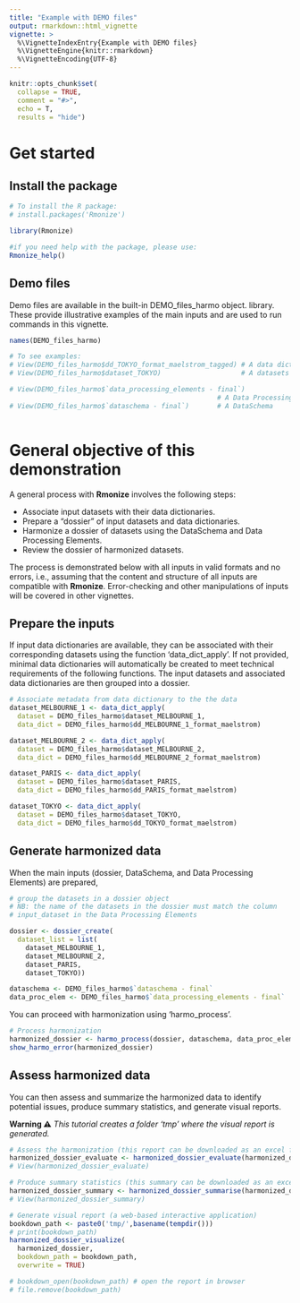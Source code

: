 ```yaml
---
title: "Example with DEMO files"
output: rmarkdown::html_vignette
vignette: >
  %\VignetteIndexEntry{Example with DEMO files}
  %\VignetteEngine{knitr::rmarkdown}
  %\VignetteEncoding{UTF-8}
---
```


```r
knitr::opts_chunk$set(
  collapse = TRUE,
  comment = "#>",
  echo = T,
  results = "hide")

```

# Get started

## Install the package

```r
# To install the R package:
# install.packages('Rmonize')

library(Rmonize)

#if you need help with the package, please use:
Rmonize_help()

```

## Demo files
Demo files are available in the built-in DEMO_files_harmo object. 
library. These provide illustrative examples of the main inputs and are used to 
run commands in this vignette. 


```r

names(DEMO_files_harmo)

# To see examples:
# View(DEMO_files_harmo$dd_TOKYO_format_maelstrom_tagged) # A data dictionary
# View(DEMO_files_harmo$dataset_TOKYO)                    # A datasets

# View(DEMO_files_harmo$`data_processing_elements - final`) 
                                                    # A Data Processing Elements
# View(DEMO_files_harmo$`dataschema - final`)       # A DataSchema 
                  
```


# General objective of this demonstration

A general process with **Rmonize** involves the following steps:

 * Associate input datasets with their data dictionaries.
 * Prepare a “dossier” of input datasets and data dictionaries.
 * Harmonize a dossier of datasets using the DataSchema and 
   Data Processing Elements.
 * Review the dossier of harmonized datasets.
 
The process is demonstrated below with all inputs in valid formats and no 
errors, i.e., assuming that the content and structure of all inputs are 
compatible with **Rmonize**. Error-checking and other manipulations of inputs 
will be covered in other vignettes.


## Prepare the inputs

If input data dictionaries are available, they can be associated with 
their corresponding datasets using the function ‘data_dict_apply’. If not 
provided, minimal data dictionaries will automatically be created to meet 
technical requirements of the following functions. 
The input datasets and associated data dictionaries are then grouped 
into a dossier.

```r
# Associate metadata from data dictionary to the the data
dataset_MELBOURNE_1 <- data_dict_apply(
  dataset = DEMO_files_harmo$dataset_MELBOURNE_1,
  data_dict = DEMO_files_harmo$dd_MELBOURNE_1_format_maelstrom)

dataset_MELBOURNE_2 <- data_dict_apply(
  dataset = DEMO_files_harmo$dataset_MELBOURNE_2,
  data_dict = DEMO_files_harmo$dd_MELBOURNE_2_format_maelstrom)

dataset_PARIS <- data_dict_apply(
  dataset = DEMO_files_harmo$dataset_PARIS,
  data_dict = DEMO_files_harmo$dd_PARIS_format_maelstrom)

dataset_TOKYO <- data_dict_apply(
  dataset = DEMO_files_harmo$dataset_TOKYO,
  data_dict = DEMO_files_harmo$dd_TOKYO_format_maelstrom)

```


## Generate harmonized data
When the main inputs (dossier, DataSchema, and Data Processing Elements) are 
prepared, 

```r

# group the datasets in a dossier object
# NB: the name of the datasets in the dossier must match the column 
# input_dataset in the Data Processing Elements

dossier <- dossier_create(
  dataset_list = list(
    dataset_MELBOURNE_1, 
    dataset_MELBOURNE_2, 
    dataset_PARIS, 
    dataset_TOKYO))

dataschema <- DEMO_files_harmo$`dataschema - final`
data_proc_elem <- DEMO_files_harmo$`data_processing_elements - final`

```

You can proceed with harmonization using ‘harmo_process’.

```r

# Process harmonization
harmonized_dossier <- harmo_process(dossier, dataschema, data_proc_elem)
show_harmo_error(harmonized_dossier)

```


## Assess harmonized data
You can then assess and summarize the harmonized data to identify potential 
issues, produce summary statistics, and generate visual reports.

**Warning ⚠** *This tutorial creates a folder 'tmp' where the visual report is generated.*

```r
# Assess the harmonization (this report can be downloaded as an excel file)
harmonized_dossier_evaluate <- harmonized_dossier_evaluate(harmonized_dossier)
# View(harmonized_dossier_evaluate)

# Produce summary statistics (this summary can be downloaded as an excel file)
harmonized_dossier_summary <- harmonized_dossier_summarise(harmonized_dossier)
# View(harmonized_dossier_summary)

# Generate visual report (a web-based interactive application)
bookdown_path <- paste0('tmp/',basename(tempdir()))
# print(bookdown_path)
harmonized_dossier_visualize(
  harmonized_dossier, 
  bookdown_path = bookdown_path,
  overwrite = TRUE)

# bookdown_open(bookdown_path) # open the report in browser
# file.remove(bookdown_path)

```

